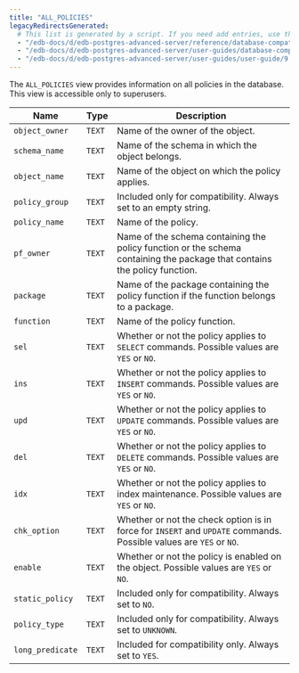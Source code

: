 ```yaml
---
title: "ALL_POLICIES"
legacyRedirectsGenerated:
  # This list is generated by a script. If you need add entries, use the `legacyRedirects` key.
  - "/edb-docs/d/edb-postgres-advanced-server/reference/database-compatibility-for-oracle-developers-reference-guide/9.6/Database_Compatibility_for_Oracle_Developers_Reference_Guide.1.118.html"
  - "/edb-docs/d/edb-postgres-advanced-server/user-guides/database-compatibility-for-oracle-developers-guide/9.5/Database_Compatibility_for_Oracle_Developers_Guide.1.235.html"
  - "/edb-docs/d/edb-postgres-advanced-server/user-guides/user-guide/9.5/EDB_Postgres_Enterprise_Guide.1.181.html"
---
```


<div id="all_policies" class="registered_link"></div>

The `ALL_POLICIES` view provides information on all policies in the database. This view is accessible only to superusers.

| Name             | Type   | Description                                                                                                                |
| ---------------- | ------ | -------------------------------------------------------------------------------------------------------------------------- |
| `object_owner`   | `TEXT` | Name of the owner of the object.                                                                                           |
| `schema_name`    | `TEXT` | Name of the schema in which the object belongs.                                                                            |
| `object_name`    | `TEXT` | Name of the object on which the policy applies.                                                                            |
| `policy_group`   | `TEXT` | Included only for compatibility. Always set to an empty string.                                                            |
| `policy_name`    | `TEXT` | Name of the policy.                                                                                                        |
| `pf_owner`       | `TEXT` | Name of the schema containing the policy function or the schema containing the package that contains the policy function. |
| `package`        | `TEXT` | Name of the package containing the policy function if the function belongs to a package.                                 |
| `function`       | `TEXT` | Name of the policy function.                                                                                               |
| `sel`            | `TEXT` | Whether or not the policy applies to `SELECT` commands. Possible values are `YES` or `NO`.                                 |
| `ins`            | `TEXT` | Whether or not the policy applies to `INSERT` commands. Possible values are `YES` or `NO`.                                 |
| `upd`            | `TEXT` | Whether or not the policy applies to `UPDATE` commands. Possible values are `YES` or `NO`.                                 |
| `del`            | `TEXT` | Whether or not the policy applies to `DELETE` commands. Possible values are `YES` or `NO`.                                 |
| `idx`            | `TEXT` | Whether or not the policy applies to index maintenance. Possible values are `YES` or `NO`.                                 |
| `chk_option`     | `TEXT` | Whether or not the check option is in force for `INSERT` and `UPDATE` commands. Possible values are `YES` or `NO`.         |
| `enable`         | `TEXT` | Whether or not the policy is enabled on the object. Possible values are `YES` or `NO`.                                     |
| `static_policy`  | `TEXT` | Included only for compatibility. Always set to `NO`.                                                                       |
| `policy_type`    | `TEXT` | Included only for compatibility. Always set to `UNKNOWN`.                                                                  |
| `long_predicate` | `TEXT` | Included for compatibility only. Always set to `YES`.                                                                      |
